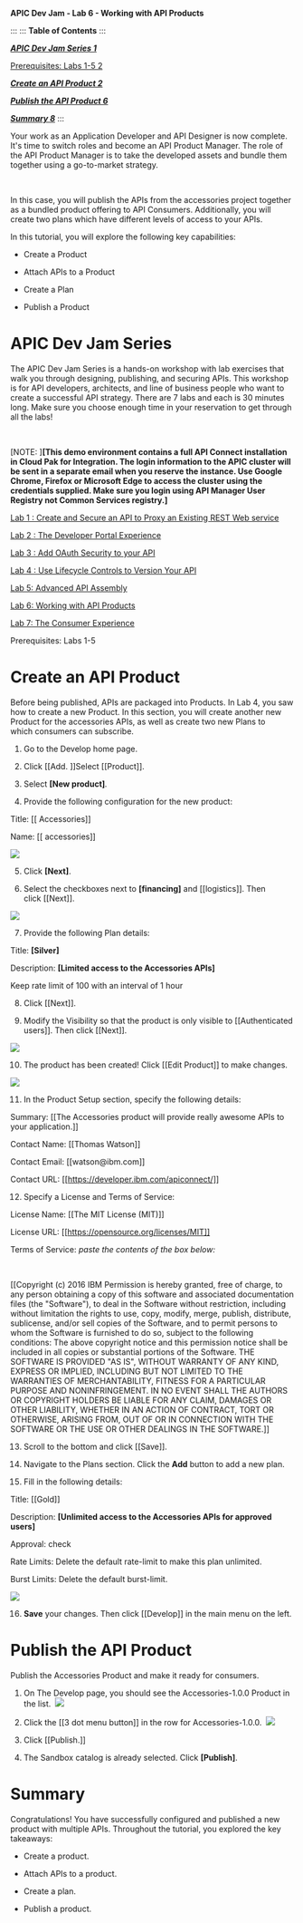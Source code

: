 **APIC Dev Jam - Lab 6 - Working with API Products**

::: 
::: 
**Table of Contents**
:::

***[APIC Dev Jam Series 1](#__RefHeading___Toc244_1789942137)***

[Prerequisites: Labs 1-5 2](#__RefHeading___Toc246_1789942137)

***[Create an API Product 2](#__RefHeading___Toc248_1789942137)***

***[Publish the API Product 6](#__RefHeading___Toc250_1789942137)***

***[Summary 8](#__RefHeading___Toc252_1789942137)***
:::

Your work as an Application Developer and API Designer is now complete.
It\'s time to switch roles and become an API Product Manager. The role
of the API Product Manager is to take the developed assets and bundle
them together using a go-to-market strategy.

 

In this case, you will publish the APIs from the accessories project
together as a bundled product offering to API Consumers. Additionally,
you will create two plans which have different levels of access to your
APIs.

In this tutorial, you will explore the following key capabilities:

-   Create a Product

-   Attach APIs to a Product

-   Create a Plan

-   Publish a Product

 APIC Dev Jam Series 
====================================================================================================================================================================================================================================================

The APIC Dev Jam Series is a hands-on workshop with lab exercises that
walk you through designing, publishing, and securing APIs. This workshop
is for API developers, architects, and line of business people who want
to create a successful API strategy. There are 7 labs and each is 30
minutes long. Make sure you choose enough time in your reservation to
get through all the labs! 

 

[NOTE: ]**[This demo environment contains a
full API Connect installation in Cloud Pak for Integration. The login
information to the APIC cluster will be sent in a separate email when
you reserve the instance. Use Google Chrome, Firefox or Microsoft Edge
to access the cluster using the credentials supplied. Make sure you
login using API Manager User Registry not Common Services
registry.]**

[Lab 1 : Create and Secure an API to Proxy an Existing REST Web
service](https://ibm.biz/TechConLabs/APICDevJam/Lab1)

[Lab 2 : The Developer Portal
Experience](https://ibm.biz/TechConLabs/APICDevJam/Lab2)

[Lab 3 : Add OAuth Security to your
API](https://ibm.biz/TechConLabs/APICDevJam/Lab3)

[Lab 4 : Use Lifecycle Controls to Version Your
API](https://ibm.biz/TechConLabs/APICDevJam/Lab4)

[Lab 5: Advanced API
Assembly](https://ibm.biz/TechConLabs/APICDevJam/Lab5)

[Lab 6: Working with API
Products](https://ibm.biz/TechConLabs/APICDevJam/Lab6)

[Lab 7: The Consumer
Experience](https://ibm.biz/TechConLabs/APICDevJam/Lab7)


Prerequisites: Labs 1-5

 Create an API Product 
============================================================================

Before being published, APIs are packaged into Products. In Lab 4, you
saw how to create a new Product. In this section, you will create
another new Product for the accessories APIs, as well as create two new
Plans to which consumers can subscribe.

1.  Go to the Develop home page.

2.  Click [[Add. ]]Select [[Product]].

3.  Select **[New product]***.*

4.  Provide the following configuration for the new product:

Title: [[
Accessories]]

Name: [[
accessories]]

![](images/tutorial_html_8a48fefa2dfaf506.png)

5.  Click **[Next]**.

6.  Select the checkboxes next
    to **[financing]** and [[logistics]].
    Then
    click [[Next]].

![](images/tutorial_html_b454495554d463d4.png)

7.  Provide the following Plan details:

Title: **[Silver]**

Description: **[Limited access to the Accessories
APIs]**

Keep rate limit of 100 with an interval of 1 hour

8.  Click [[Next]].

9.  Modify the Visibility so that the product is only visible
    to [[Authenticated
    users]].
    Then
    click [[Next]].

![](images/tutorial_html_21d7e02a18ac77eb.png)

10. The product has been created! Click [[Edit
    Product]] to
    make changes.

![](images/tutorial_html_76be1bfa7168087f.png)

11. In the Product Setup section, specify the following details:

Summary: [[The Accessories product will provide really awesome APIs to
your
application.]]

Contact Name: [[Thomas
Watson]]

Contact
Email: [[watson\@ibm.com]]

Contact
URL: [[https://developer.ibm.com/apiconnect/]]

12. Specify a License and Terms of Service:

License Name: [[The MIT License
(MIT)]]

License
URL: [[https://opensource.org/licenses/MIT]]

Terms of Service: *paste the contents of the box below:*

 

[[Copyright (c) 2016 IBM Permission is hereby granted, free of charge,
to any person obtaining a copy of this software and associated
documentation files (the \"Software\"), to deal in the Software without
restriction, including without limitation the rights to use, copy,
modify, merge, publish, distribute, sublicense, and/or sell copies of
the Software, and to permit persons to whom the Software is furnished to
do so, subject to the following conditions: The above copyright notice
and this permission notice shall be included in all copies or
substantial portions of the Software. THE SOFTWARE IS PROVIDED \"AS
IS\", WITHOUT WARRANTY OF ANY KIND, EXPRESS OR IMPLIED, INCLUDING BUT
NOT LIMITED TO THE WARRANTIES OF MERCHANTABILITY, FITNESS FOR A
PARTICULAR PURPOSE AND NONINFRINGEMENT. IN NO EVENT SHALL THE AUTHORS OR
COPYRIGHT HOLDERS BE LIABLE FOR ANY CLAIM, DAMAGES OR OTHER LIABILITY,
WHETHER IN AN ACTION OF CONTRACT, TORT OR OTHERWISE, ARISING FROM, OUT
OF OR IN CONNECTION WITH THE SOFTWARE OR THE USE OR OTHER DEALINGS IN
THE
SOFTWARE.]]

13. Scroll to the bottom and
    click [[Save]].

14. Navigate to the Plans section. Click the **Add** button to add a new
    plan.

15. Fill in the following details:

Title: [[Gold]]

Description: **[Unlimited access to the Accessories APIs for approved
users]**

Approval: check

Rate Limits: Delete the default rate-limit to make this plan unlimited.

Burst Limits: Delete the default burst-limit.

![](images/tutorial_html_bee42885833ec65a.png)

16. **Save** your changes. Then
    click [[Develop]] in
    the main menu on the left.

 Publish the API Product 
==============================================================================

Publish the Accessories Product and make it ready for consumers.

1.  On The Develop page, you should see the Accessories-1.0.0 Product in
    the list.  ![](images/tutorial_html_89ab455eda83363d.png)

2.  Click the [[3 dot menu
    button]] in
    the row for
    Accessories-1.0.0.  ![](images/tutorial_html_db68536832d13fed.png)

3.  Click [[Publish.]]

4.  The Sandbox catalog is already selected.
    Click **[Publish]**.

 Summary 
==============================================================

Congratulations! You have successfully configured and published a new
product with multiple APIs. Throughout the tutorial, you explored the
key takeaways:

-   Create a product.

-   Attach APIs to a product.

-   Create a plan.

-   Publish a product.
